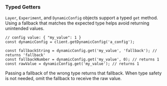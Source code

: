 ### Typed Getters

`Layer`, `Experiment`, and `DynamicConfig` objects support a typed `get` method. Using a fallback that matches the expected type helps avoid returning unintended values.

```tsx
// config value: { "my_value": 1 }
const dynamicConfig = client.getDynamicConfig('a_config');

const fallbackString = dynamicConfig.get('my_value', 'fallback'); // returns 'fallback'
const fallbackNumber = dynamicConfig.get('my_value', 0); // returns 1
const rawValue = dynamicConfig.get('my_value'); // returns 1
```

Passing a fallback of the wrong type returns that fallback. When type safety is not needed, omit the fallback to receive the raw value.
